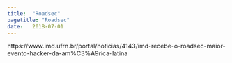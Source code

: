 ```yaml
---
title:  "Roadsec"
pagetitle: "Roadsec"
date:   2018-07-01
---
```


https://www.imd.ufrn.br/portal/noticias/4143/imd-recebe-o-roadsec-maior-evento-hacker-da-am%C3%A9rica-latina
